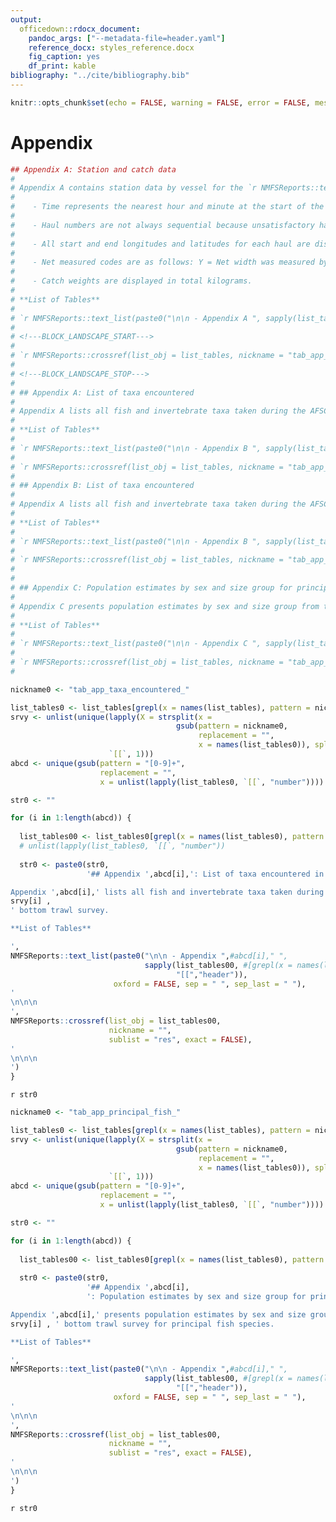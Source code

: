 ```yaml
---
output:
  officedown::rdocx_document: 
    pandoc_args: ["--metadata-file=header.yaml"]
    reference_docx: styles_reference.docx
    fig_caption: yes
    df_print: kable
bibliography: "../cite/bibliography.bib"
---
```


```r
knitr::opts_chunk$set(echo = FALSE, warning = FALSE, error = FALSE, message = FALSE)
```

# Appendix

```r
## Appendix A: Station and catch data
# 
# Appendix A contains station data by vessel for the `r NMFSReports::text_list(paste0(haul_cruises_maxyr$stations_avail, " standard survey stations that were successfully completed in the ",haul_cruises_maxyr$SRVY))`. When using the tables, the following parameters should be noted:
# 
#    - Time represents the nearest hour and minute at the start of the haul in Alaska Daylight Time (ADT)
#    
#    - Haul numbers are not always sequential because unsatisfactory hauls were omitted.
#    
#    - All start and end longitudes and latitudes for each haul are displayed as degrees and decimal minutes.
#    
#    - Net measured codes are as follows: Y = Net width was measured by net mensuration gear. N = Net width was estimated from a function of inverse scope (wire out) and net height.
#    
#    - Catch weights are displayed in total kilograms.
# 
# **List of Tables**
# 
# `r NMFSReports::text_list(paste0("\n\n - Appendix A ", sapply(list_tables[grepl(x = names(list_tables), pattern = "tab_app_hauls_catch_")],"[[","header")), oxford = FALSE, sep = " ", sep_last = " ") `
# 
# <!---BLOCK_LANDSCAPE_START--->
# 
# `r NMFSReports::crossref(list_obj = list_tables, nickname = "tab_app_hauls_catch_", sublist = "res", exact = FALSE) `
# 
# <!---BLOCK_LANDSCAPE_STOP--->
# 
# ## Appendix A: List of taxa encountered
# 
# Appendix A lists all fish and invertebrate taxa taken during the AFSC’s `r NMFSReports::text_list(paste0(haul_cruises_maxyr$SRVY)) ` bottom trawl survey.
# 
# **List of Tables**
# 
# `r NMFSReports::text_list(paste0("\n\n - Appendix B ", sapply(list_tables[grepl(x = names(list_tables), pattern = "tab_app_taxa_encountered_")],"[[","header")), oxford = FALSE, sep = " ", sep_last = " ") `
# 
# `r NMFSReports::crossref(list_obj = list_tables, nickname = "tab_app_taxa_encountered_", sublist = "res", exact = FALSE) `
# 
# ## Appendix B: List of taxa encountered
# 
# Appendix A lists all fish and invertebrate taxa taken during the AFSC’s `r NMFSReports::text_list(paste0(haul_cruises_maxyr$SRVY)) ` bottom trawl survey.
# 
# **List of Tables**
# 
# `r NMFSReports::text_list(paste0("\n\n - Appendix B ", sapply(list_tables[grepl(x = names(list_tables), pattern = "tab_app_taxa_encountered_")],"[[","header")), oxford = FALSE, sep = " ", sep_last = " ") `
# 
# `r NMFSReports::crossref(list_obj = list_tables, nickname = "tab_app_taxa_encountered_", sublist = "res", exact = FALSE) `
# 
# 
# ## Appendix C: Population estimates by sex and size group for principal fish species
# 
# Appendix C presents population estimates by sex and size group from the `r maxyr` `r NMFSReports::text_list(paste0(haul_cruises_maxyr$SRVY))` survey`r ifelse(length(haul_cruises_maxyr$SRVY)>1, "s", "")` for principal fish species.
# 
# **List of Tables**
# 
# `r NMFSReports::text_list(paste0("\n\n - Appendix C ", sapply(list_tables[grepl(x = names(list_tables), pattern = "tab_app_principal_fish_")],"[[","header")), oxford = FALSE, sep = " ", sep_last = " ") `
# 
# `r NMFSReports::crossref(list_obj = list_tables, nickname = "tab_app_principal_fish_", sublist = "res", exact = FALSE) `
# 
```


```r
nickname0 <- "tab_app_taxa_encountered_"

list_tables0 <- list_tables[grepl(x = names(list_tables), pattern = nickname0)]
srvy <- unlist(unique(lapply(X = strsplit(x =
                                     gsub(pattern = nickname0,
                                          replacement = "",
                                          x = names(list_tables0)), split = "_"),
                      `[[`, 1)))
abcd <- unique(gsub(pattern = "[0-9]+", 
                    replacement = "", 
                    x = unlist(lapply(list_tables0, `[[`, "number"))))

str0 <- ""

for (i in 1:length(abcd)) {
  
  list_tables00 <- list_tables0[grepl(x = names(list_tables0), pattern = srvy[i])]
  # unlist(lapply(list_tables0, `[[`, "number"))
  
  str0 <- paste0(str0, 
                 '## Appendix ',abcd[i],': List of taxa encountered in the ', srvy[i], '

Appendix ',abcd[i],' lists all fish and invertebrate taxa taken during the AFSC’s ',
srvy[i] ,
' bottom trawl survey.

**List of Tables**

',
NMFSReports::text_list(paste0("\n\n - Appendix ",#abcd[i]," ", 
                              sapply(list_tables00, #[grepl(x = names(list_tables00), pattern = "tab_app_taxa_encountered_")],
                                     "[[","header")), 
                       oxford = FALSE, sep = " ", sep_last = " "),
'
\n\n\n
', 
NMFSReports::crossref(list_obj = list_tables00, 
                      nickname = "", 
                      sublist = "res", exact = FALSE),
'
\n\n\n
')
}

```

`r str0 `



```r
nickname0 <- "tab_app_principal_fish_"

list_tables0 <- list_tables[grepl(x = names(list_tables), pattern = nickname0)]
srvy <- unlist(unique(lapply(X = strsplit(x =
                                     gsub(pattern = nickname0,
                                          replacement = "",
                                          x = names(list_tables0)), split = "_"),
                      `[[`, 1)))
abcd <- unique(gsub(pattern = "[0-9]+", 
                    replacement = "", 
                    x = unlist(lapply(list_tables0, `[[`, "number"))))

str0 <- ""

for (i in 1:length(abcd)) {
  
  list_tables00 <- list_tables0[grepl(x = names(list_tables0), pattern = srvy[i])]
  
  str0 <- paste0(str0, 
                 '## Appendix ',abcd[i],
                 ': Population estimates by sex and size group for principal fish species in the ', srvy[i], '

Appendix ',abcd[i],' presents population estimates by sex and size group from the ', maxyr,' ',
srvy[i] , ' bottom trawl survey for principal fish species. 

**List of Tables**

',
NMFSReports::text_list(paste0("\n\n - Appendix ",#abcd[i]," ", 
                              sapply(list_tables00, #[grepl(x = names(list_tables00), pattern = "tab_app_taxa_encountered_")],
                                     "[[","header")), 
                       oxford = FALSE, sep = " ", sep_last = " "),
'
\n\n\n
', 
NMFSReports::crossref(list_obj = list_tables00, 
                      nickname = "", 
                      sublist = "res", exact = FALSE),
'
\n\n\n
')
}

```

`r str0 `
